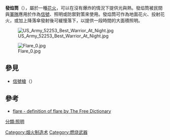 {{noteTA
|1=zh-tw:信號彈;zh-cn:發焰筒;
|2=zh-tw:焰火;zh-cn:花火;
}}

'''發焰筒'''（{{lang-en|flare}}），屬於一種[[烟火|花火]]，可以在沒有爆炸的情況下提供光與熱。發焰筒被民間與[[軍隊|軍隊]]應用於作為[[信號|信號]]、照明或防禦對策來使用。發焰筒可作為地面花火、投射花火，或加上降落傘發射後可緩慢落下，以提供一段時間的大面積照明。

[[File:US_Army_52253_Best_Warrior_At_Night.jpg|thumb]]

[[File:Flare_0.jpg|thumb]]

==參見==
* [[信號槍|信號槍]]（{{lang|en|Flare gun}}）

==參考==
*[http://www.thefreedictionary.com/flare flare - definition of flare by The Free Dictionary] {{Wayback|url=http://www.thefreedictionary.com/flare |date=20210423212634 }}

[[Category:烟火制造术|Category:烟火制造术]]
[[分類:照明|分類:照明]]
[[Category:燃烧武器|Category:燃烧武器]]
{{stub}}